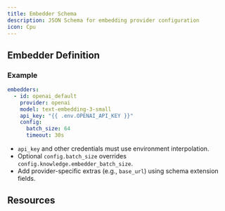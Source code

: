 ```yaml
---
title: Embedder Schema
description: JSON Schema for embedding provider configuration
icon: Cpu
---
```



## Embedder Definition

<SchemaParams
  schema={embedderSchema}
  title="Schema Definition"
  collapsible={true}
  defaultExpanded={true}
  paramType="path"
/>

### Example

```yaml
embedders:
  - id: openai_default
    provider: openai
    model: text-embedding-3-small
    api_key: "{{ .env.OPENAI_API_KEY }}"
    config:
      batch_size: 64
      timeout: 30s
```

- `api_key` and other credentials must use environment interpolation.
- Optional `config.batch_size` overrides `config.knowledge.embedder_batch_size`.
- Add provider-specific extras (e.g., `base_url`) using schema extension fields.

## Resources

<ReferenceCardList>
  <ReferenceCard
    title="Knowledge Configuration Guide"
    description="See how embedder IDs are referenced inside knowledge bases."
    href="/docs/core/knowledge/configuration"
    icon="BookOpenCheck"
  />
  <ReferenceCard
    title="Provider Schema"
    description="Additional provider-specific parameters."
    href="/docs/schema/provider"
    icon="Settings2"
  />
</ReferenceCardList>
